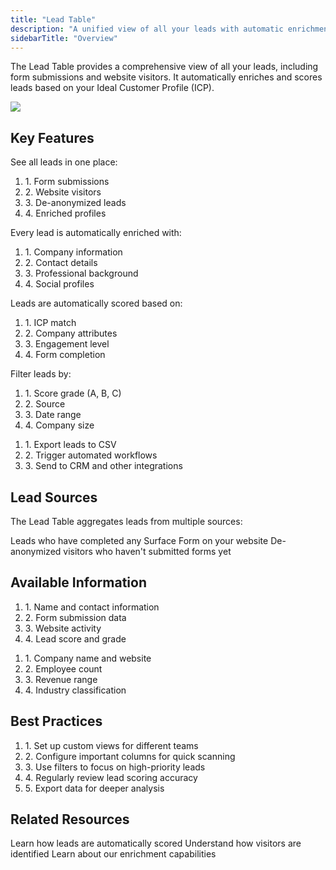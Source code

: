 ```yaml
---
title: "Lead Table"
description: "A unified view of all your leads with automatic enrichment and scoring"
sidebarTitle: "Overview"
---
```


The Lead Table provides a comprehensive view of all your leads, including form submissions and website visitors. It automatically enriches and scores leads based on your Ideal Customer Profile (ICP).

<Frame caption="Lead Table Overview">
  <img src="/images/leads/leads.png" />
</Frame>

## Key Features

<CardGroup cols={2}>
  <Card title="Unified Lead View" icon="table">
    See all leads in one place:
    <ol>
        <li>1. Form submissions</li>
        <li>2. Website visitors</li>
        <li>3. De-anonymized leads</li>
        <li>4. Enriched profiles</li>
    </ol>
  </Card>
  
  <Card title="Automatic Enrichment" icon="wand-magic-sparkles">
    Every lead is automatically enriched with:
    <ol>
        <li>1. Company information</li>
        <li>2. Contact details</li>
        <li>3. Professional background</li>
        <li>4. Social profiles</li>
    </ol>
  </Card>

  <Card title="Lead Scoring" icon="star">
    Leads are automatically scored based on:
    <ol>
        <li>1. ICP match</li>
        <li>2. Company attributes</li>
        <li>3. Engagement level</li>
        <li>4. Form completion</li>
    </ol>
  </Card>
  
  <Card title="Smart Filtering" icon="filter">
    Filter leads by:
    <ol>
        <li>1. Score grade (A, B, C)</li>
        <li>2. Source</li>
        <li>3. Date range</li>
        <li>4. Company size</li>
    </ol>
  </Card>
</CardGroup>
<Card title="Smart Actions" icon="rocket">
    <ol>
        <li>1. Export leads to CSV</li>
        <li>2. Trigger automated workflows</li>
        <li>3. Send to CRM and other integrations</li>
    </ol>
</Card>

## Lead Sources

The Lead Table aggregates leads from multiple sources:

<CardGroup cols={2}>
  <Card title="Form Submissions" icon="paper-plane">
    Leads who have completed any Surface Form on your website
  </Card>
  
  <Card title="Website Visitors" icon="users">
    De-anonymized visitors who haven't submitted forms yet
  </Card>
</CardGroup>

## Available Information

<CardGroup cols={2}>
  <Card title="Lead Details" icon="user">
    <ol>
      <li>1. Name and contact information</li>
      <li>2. Form submission data</li>
      <li>3. Website activity</li>
      <li>4. Lead score and grade</li>
    </ol>
  </Card>
  
  <Card title="Company Information" icon="building">
    <ol>
      <li>1. Company name and website</li>
      <li>2. Employee count</li>
      <li>3. Revenue range</li>
      <li>4. Industry classification</li>
    </ol>
  </Card>
</CardGroup>

## Best Practices

<Card title="Usage Tips">
  <ol>
    <li>1. Set up custom views for different teams</li>
    <li>2. Configure important columns for quick scanning</li>
    <li>3. Use filters to focus on high-priority leads</li>
    <li>4. Regularly review lead scoring accuracy</li>
    <li>5. Export data for deeper analysis</li>
  </ol>
</Card>

## Related Resources

<CardGroup>
  <Card title="Lead Scoring" icon="star" href="/leads/lead-table/lead-score">
    Learn how leads are automatically scored
  </Card>
  
  <Card title="Website De-anonymization" icon="user-secret" href="/surface-tag/website-deanon">
    Understand how visitors are identified
  </Card>
  
  <Card title="Lead Enrichment" icon="database" href="/surface-forms/enrichment">
    Learn about our enrichment capabilities
  </Card>
</CardGroup>
